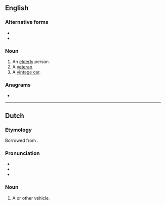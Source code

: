 {{also|old-timer|Oldtimer}}
==English==
{{wikipedia}}

===Alternative forms===
* {{l|en|old-timer}}
* {{l|en|old timer}}

===Noun===
{{en-noun}}

# An [[elderly]] person.
# A [[veteran]].
# A [[vintage car]].

===Anagrams===
* {{anagrams|en|a=deilmort|timelord}}

----

==Dutch==
{{wikipedia|lang=nl}}

===Etymology===
Borrowed from {{bor|nl|en|oldtimer}}.

===Pronunciation===
* {{IPA|lang=nl|/ˈɔlˌtɑi̯.mər/}}
* {{audio|Nl-oldtimer.ogg|Audio|lang=nl}}
* {{hyphenation|old|ti|mer|lang=nl}}

===Noun===
{{nl-noun|m|-s|oldtimertje}}

# A {{l|en|vintage}} {{l|en|car}} or other vehicle.
